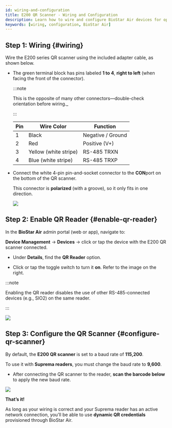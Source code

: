 ```yaml
---
id: wiring-and-configuration
title: E200 QR Scanner - Wiring and Configuration
description: Learn how to wire and configure BioStar Air devices for optimal performance.
keywords: [wiring, configuration, BioStar Air]
---
```


## Step 1: Wiring {#wiring}

Wire the E200 series QR scanner using the included adapter cable, as shown below.

* The green terminal block has pins labeled **1 to 4**, **right to left** (when facing the front of the connector).

  :::note

  This is the opposite of many other connectors—double-check orientation before wiring._

  :::

  | Pin | Wire Color | Function |
  | --- | --- | --- |
  | 1 | Black | Negative / Ground |
  | 2 | Red | Positive (V+) |
  | 3 | Yellow (white stripe) | RS-485 TRXN |
  | 4 | Blue (white stripe) | RS-485 TRXP |

* Connect the white 4-pin pin-and-socket connector to the **CON**port on the bottom of the QR scanner.

  This connector is **polarized** (with a groove), so it only fits in one direction.

  <Image src='/img/air/air-hardware-qr-reader-diagram.png' alone />


## Step 2: Enable QR Reader {#enable-qr-reader}

In the **BioStar Air** admin portal (web or app), navigate to:

**Device Management** → **Devices** → click or tap the device with the E200 QR scanner connected.

* Under **Details**, find the **QR Reader** option.

* Click or tap the toggle switch to turn it **on**. Refer to the image on the right.

:::note

Enabling the QR reader disables the use of other RS-485-connected devices (e.g., SIO2) on the same reader.

:::

<Image src='/img/air/air-hardware-edit-device-qr-reader.jpg' alone />


## Step 3: Configure the QR Scanner {#configure-qr-scanner}

By default, the **E200 QR scanner** is set to a baud rate of **115,200**.

To use it with **Suprema readers**, you must change the baud rate to **9,600**.

* After connecting the QR scanner to the reader, **scan the barcode below** to apply the new baud rate.

<Image src='/img/air/air-hardware-qr-reader-barcode.png' alone />

**That’s it!**

As long as your wiring is correct and your Suprema reader has an active network connection, you’ll be able to use **dynamic QR credentials** provisioned through BioStar Air.